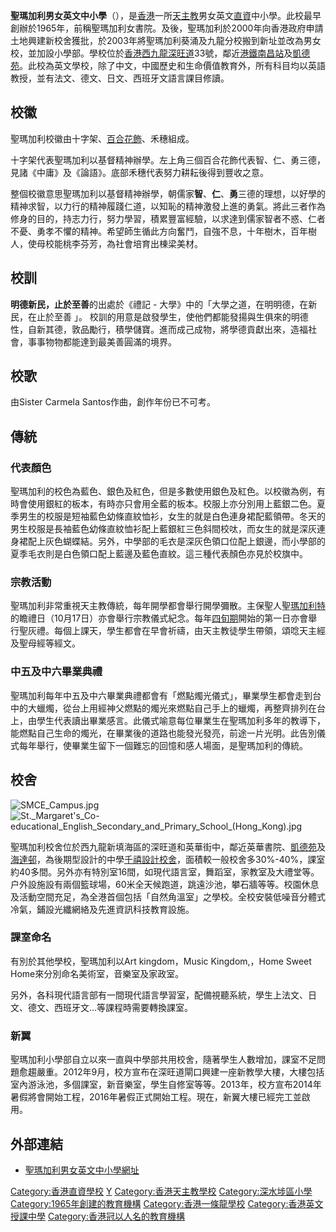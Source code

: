 {{Infobox_School
| name = 聖瑪加利男女英文中小學<br />St. Margaret's Co-educational English Secondary & Primary School
| image = <!-- 注释出：[[File:620px-St_Margrets_Girls_College.png|150px]] -->
| motto = 明德新民 止於至善
| established = 1965
| language = [[英語|英語]]為主
| affiliation = 聖瑪加利教育機構
| religion = [[天主教|天主教]]
| principal = 李蘭苑女士
| vice_principal = 盧小燕女士 
| staff = 約100人
| grades = 小一至中六 （中學部300男300女)
| students number = 300男300女
| house = 明（Wise）、德（Moral）、<br>新（New）、民（Civic）
| colors = 藍、銀、紅
{{color box|#000080}}  {{color box|#C0C0C0}}  {{color box|#C80815}}
| magazine = St. Margaret's News
| location = [[九龍|九龍]][[西九龍|西九龍]]深旺道33號
| website =  http://www.smcesps.edu.hk/
}}

'''聖瑪加利男女英文中小學'''（{{lang|en|'''St Margaret's Co-educational English Secondary and Primary School'''}}），是[[香港|香港]]一所[[天主教|天主教]]男女英文[[直資學校|直資]]中小學。此校最早創辦於1965年，前稱聖瑪加利女書院。及後，聖瑪加利於2000年向香港政府申請土地興建新校舍獲批，於2003年將聖瑪加利葵涌及九龍分校搬到新址並改為男女校，並加設小學部。學校位於[[香港|香港]][[西九龍|西九龍]][[深旺道|深旺道]]33號，鄰近[[港鐵|港鐵]][[南昌站_(香港)|南昌站]]及[[凱德苑|凱德苑]]。此校為英文學校，除了中文，中國歷史和生命價值教育外，所有科目均以英語教授，並有法文、德文、日文、西班牙文語言課目修讀。

==校徽==
聖瑪加利校徽由十字架、[[百合花飾|百合花飾]]、禾穗組成。

十字架代表聖瑪加利以基督精神辦學。左上角三個百合花飾代表智、仁、勇三德，見諸《中庸》及《論語》。底部禾穗代表努力耕耘後得到豐收之意。

整個校徽意思聖瑪加利以基督精神辦學，朝儒家'''智'''、'''仁'''、'''勇'''三德的理想，以好學的精神求智，以力行的精神履踐仁道，以知恥的精神激發上進的勇氣。將此三者作為修身的目的，持志力行，努力學習，積累豐富經驗，以求達到儒家智者不惑、仁者不憂、勇孝不懼的精神。希望師生循此方向奮鬥，自強不息，十年樹木，百年樹人，使母校能桃李芬芳，為社會培育出棟梁美材。

==校訓==
'''明德新民，止於至善'''的出處於《禮記 - 大學》中的「大學之道，在明明德，在新民，在止於至善 」。 校訓的用意是啟發學生，使他們都能發揚與生俱來的明德性，自新其德，敦品勵行，積學儲寶。進而成己成物，將學德貢獻出來，造福社會，事事物物都能達到最美善圓滿的境界。

==校歌==
由Sister Carmela Santos作曲，創作年份已不可考。
==傳統==

===代表顏色===
聖瑪加利的校色為藍色、銀色及紅色，但是多數使用銀色及紅色。以校徽為例，有時會使用銀紅的板本，有時亦只會用全藍的板本。校服上亦分別用上藍銀二色。夏季男生的校服是短袖藍色幼條直紋恤衫，女生的就是白色連身裙配藍領帶。冬天的男生校服是長袖藍色幼條直紋恤衫配上藍銀紅三色斜間校呔，而女生的就是深灰連身裙配上灰色蝴蝶結。另外，中學部的毛衣是深灰色領口位配上銀邊，而小學部的夏季毛衣則是白色領口配上藍邊及藍色直紋。這三種代表顏色亦見於校旗中。

===宗教活動===
聖瑪加利非常重視天主教傳統，每年開學都會舉行開學彌散。主保聖人聖[[瑪加利特|瑪加利特]]的瞻禮日（10月17日）亦會舉行宗教儀式紀念。每年[[四旬期|四旬期]]開始的第一日亦會舉行聖灰禮。每個上課天，學生都會在早會祈禱，由天主教徒學生帶領，頌唸天主經及聖母經等經文。

===中五及中六畢業典禮===
聖瑪加利每年中五及中六畢業典禮都會有「燃點燭光儀式」，畢業學生都會走到台中的大蠟燭，從台上用經神父燃點的燭光來燃點自己手上的蠟燭，再整齊排列在台上，由學生代表讀出畢業感言。此儀式喻意每位畢業生在聖瑪加利多年的教導下，能燃點自己生命的燭光，在畢業後的道路也能發光發亮，前途一片光明。此告別儀式每年舉行，使畢業生留下一個難忘的回憶和感人場面，是聖瑪加利的傳統。

==校舍==

[[File:SMCE_Campus.jpg|thumb]]
[[File:St._Margaret's_Co-educational_English_Secondary_and_Primary_School_(Hong_Kong).jpg|thumb]]

聖瑪加利校舍位於西九龍新填海區的深旺道和英華街中，鄰近英華書院、[[凱德苑|凱德苑]]及[[海達邨|海達邨]]，為後期型設計的中學[[千禧校舍|千禧設計校舍]]，面積較一般校舍多30%-40%，課室約40多間。另外亦有特別室16間，如現代語言室，舞蹈室，家教室及大禮堂等。户外設施設有兩個籃球場，60米全天候跑道，跳遠沙池，攀石牆等等。校園休息及活動空間充足，為全港首個包括「自然角溫室」之學校。全校安裝低噪音分體式冷氣，鋪設光纖網絡及先進資訊科技教育設施。                                   

=== 課室命名 ===
有別於其他學校，聖瑪加利以Art kingdom，Music Kingdom,，Home Sweet Home來分別命名美術室，音樂室及家政室。

另外，各科現代語言部有一間現代語言學習室，配備視聽系統，學生上法文、日文、德文、西班牙文…等課程時需要轉換課室。

===新翼===
聖瑪加利小學部自立以來一直與中學部共用校舍，隨著學生人數增加，課室不足問題愈趨嚴重。2012年9月，校方宣布在深旺道閘口興建一座新教學大樓，大樓包括室內游泳池，多個課室，新音樂室，學生自修室等等。2013年，校方宣布2014年暑假將會開始工程，2016年暑假正式開始工程。現在，新翼大樓已經完工並啟用。

==外部連結==
*[http://www.smcesps.edu.hk/ 聖瑪加利男女英文中小學網址]
{{香港天主教中學}}
{{香港天主教小學}}
[[Category:香港直資學校|Category:香港直資學校]]
[[Category:深水埗區中學|Y]]
[[Category:香港天主教學校|Category:香港天主教學校]]
[[Category:深水埗區小學|Category:深水埗區小學]]
[[Category:1965年創建的教育機構|Category:1965年創建的教育機構]]
[[Category:香港一條龍學校|Category:香港一條龍學校]]
[[Category:香港英文授課中學|Category:香港英文授課中學]]
[[Category:香港冠以人名的教育機構|Category:香港冠以人名的教育機構]]